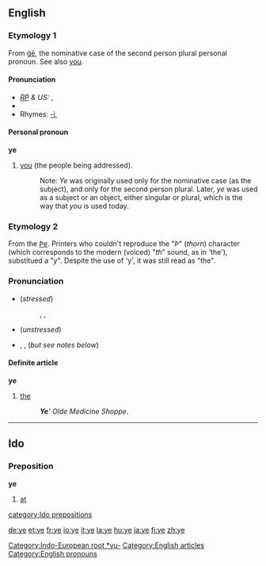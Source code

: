 ==English==
{{rank|sort|town|dark|437|ye|common|subject|can't}}

===Etymology 1===
From {{OE.}} [[ge#Old English|ġē]], the nominative case of the second person plural personal pronoun.  See also [[you]]. [[Category:Indo-European root *yu-]]

====Pronunciation====
* ''[[RP]] & US:'' {{IPA|/jiː/}}, {{SAMPA|/ji:/}}
* {{audio|en-us-ye.ogg|Audio (US)}}
*Rhymes: [[Rhymes:English:-iː|-iː]]

====Personal pronoun====
'''ye'''

# {{context|Northern English dialect|Cornish dialect|Geordie|archaic|}} [[you]] (the people being addressed).
#: Note: ''Ye'' was originally used only for the nominative case (as the subject), and only for the second person plural. Later, ''ye'' was used as a subject or an object, either singular or plural, which is the way that ''you'' is used today.

===Etymology 2===
From the {{ME.}} ''[[Þe]]''. Printers who couldn't reproduce the "''Þ''" (''thorn'') character (which corresponds to the modern  (voiced) "''th''" sound, as in 'the'), substitued a "''y''".  Despite the use of 'y', it was still read as "the".

===Pronunciation===
*(''stressed'')
*:{{AHD|''th''ē}}, {{IPA|/ðiː/}}, {{SAMPA|/Di:/}}
*:{{audio|en-us-the-stressed.ogg|Audio (US)}}
*(''unstressed'')
*{{AHD|''th''ə}}, {{IPA|/ðə/}}, {{SAMPA|/D@/}} (''but see notes below'')
*:{{audio|en-ca-the.ogg|Audio (CA)}}
*:{{audio|en-us-the-unstressed.ogg|Audio (US)}}

====Definite article====
'''ye'''

# {{archaic}} [[the]]
#:'''''Ye'''' Olde Medicine Shoppe''.

[[Category:English articles]]
[[Category:English pronouns]]

----

==Ido==

===Preposition===
'''ye'''

# [[at]]

[[category:Ido prepositions]]

[[de:ye]]
[[et:ye]]
[[fr:ye]]
[[io:ye]]
[[it:ye]]
[[la:ye]]
[[hu:ye]]
[[ja:ye]]
[[fi:ye]]
[[zh:ye]]